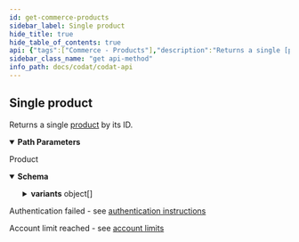 ```yaml
---
id: get-commerce-products
sidebar_label: Single product
hide_title: true
hide_table_of_contents: true
api: {"tags":["Commerce - Products"],"description":"Returns a single [product](https://docs.codat.io/docs/datamodel-commerce-products) by its ID.","operationId":"GetCommerce-products","parameters":[{"name":"companyId","in":"path","required":true,"schema":{"type":"string","format":"uuid"}},{"name":"connectionId","in":"path","required":true,"schema":{"type":"string","format":"uuid"}},{"name":"productId","in":"path","required":true,"schema":{"type":"string"}}],"responses":{"200":{"description":"Product","content":{"application/json":{"schema":{"type":"object","properties":{"id":{"type":"string","nullable":true},"categorization":{"type":"string","nullable":true},"name":{"type":"string","nullable":true},"description":{"type":"string","nullable":true},"isGiftCard":{"type":"boolean"},"variants":{"type":"array","items":{"type":"object","properties":{"id":{"type":"string","nullable":true},"name":{"type":"string","nullable":true},"quantity":{"type":"number","format":"double"},"isTaxEnabled":{"type":"boolean"},"vatPercentage":{"type":"number","format":"double"},"prices":{"type":"array","items":{"type":"object","properties":{"currency":{"type":"string","nullable":true},"unitPrice":{"type":"number","format":"double"}},"additionalProperties":false},"nullable":true},"shippingRequired":{"type":"boolean"},"createdDate":{"type":"string","format":"date-time"}},"additionalProperties":false},"nullable":true},"createdDate":{"type":"string","format":"date-time"},"modifiedDate":{"type":"string","format":"date-time","nullable":true},"sourceModifiedDate":{"type":"string","format":"date-time","nullable":true},"status":{"enum":["Unknown","Published","Unpublished"],"type":"string"}},"additionalProperties":false}}}},"401":{"description":"Authentication failed - see [authentication instructions](https://docs.codat.io/docs/authentication-1)"},"402":{"description":"Account limit reached - see [account limits](https://docs.codat.io/docs/environments-1)"}},"method":"get","path":"/companies/{companyId}/connections/{connectionId}/data/commerce-products/{productId}","servers":[{"url":"https://api.codat.io","description":"Codat API (Production)"}],"security":[{"AuthorizationHeader":[]}],"securitySchemes":{"AuthorizationHeader":{"type":"apiKey","description":"The word \"Basic\" followed by a space and your API Key, base64 encoded, which can be found [here](https://portal-integration.codat.io/#/profile)","name":"Authorization","in":"header"}},"info":{"title":"Codat API","description":"[What's changed in our Swagger](https://docs.codat.io/docs/new-swagger-ui)","version":"v1"},"postman":{"name":"Single product","description":{"content":"Returns a single [product](https://docs.codat.io/docs/datamodel-commerce-products) by its ID.","type":"text/plain"},"url":{"path":["companies",":companyId","connections",":connectionId","data","commerce-products",":productId"],"host":["{{baseUrl}}"],"query":[],"variable":[{"disabled":false,"description":{"content":"(Required) ","type":"text/plain"},"type":"any","value":"","key":"companyId"},{"disabled":false,"description":{"content":"(Required) ","type":"text/plain"},"type":"any","value":"","key":"connectionId"},{"disabled":false,"description":{"content":"(Required) ","type":"text/plain"},"type":"any","value":"","key":"productId"}]},"header":[{"key":"Accept","value":"application/json"}],"method":"GET"}}
sidebar_class_name: "get api-method"
info_path: docs/codat/codat-api
---
```



## Single product



Returns a single [product](https://docs.codat.io/docs/datamodel-commerce-products) by its ID.

<details style={{"marginBottom":"1rem"}} data-collapsed={false} open={true}><summary style={{}}><strong>Path Parameters</strong></summary><div><ul><ParamsItem className={"paramsItem"} param={{"name":"companyId","in":"path","required":true,"schema":{"type":"string","format":"uuid"}}}></ParamsItem><ParamsItem className={"paramsItem"} param={{"name":"connectionId","in":"path","required":true,"schema":{"type":"string","format":"uuid"}}}></ParamsItem><ParamsItem className={"paramsItem"} param={{"name":"productId","in":"path","required":true,"schema":{"type":"string"}}}></ParamsItem></ul></div></details><div><ApiTabs><TabItem label={"200"} value={"200"}><div>

Product

</div><div><details style={{}} data-collapsed={false} open={true}><summary style={{"textAlign":"left"}}><strong>Schema</strong></summary><div style={{"textAlign":"left","marginLeft":"1rem"}}></div><ul style={{"marginLeft":"1rem"}}><SchemaItem collapsible={false} name={"id"} required={false} schemaDescription={undefined} schemaName={"string"} qualifierMessage={undefined}></SchemaItem><SchemaItem collapsible={false} name={"categorization"} required={false} schemaDescription={undefined} schemaName={"string"} qualifierMessage={undefined}></SchemaItem><SchemaItem collapsible={false} name={"name"} required={false} schemaDescription={undefined} schemaName={"string"} qualifierMessage={undefined}></SchemaItem><SchemaItem collapsible={false} name={"description"} required={false} schemaDescription={undefined} schemaName={"string"} qualifierMessage={undefined}></SchemaItem><SchemaItem collapsible={false} name={"isGiftCard"} required={false} schemaDescription={undefined} schemaName={"boolean"} qualifierMessage={undefined}></SchemaItem><SchemaItem collapsible={true} className={"schemaItem"}><details style={{}}><summary style={{}}><strong>variants</strong><span style={{"opacity":"0.6"}}> object[]</span></summary><div style={{"marginLeft":"1rem"}}><SchemaItem collapsible={false} name={"id"} required={false} schemaDescription={undefined} schemaName={"string"} qualifierMessage={undefined}></SchemaItem><SchemaItem collapsible={false} name={"name"} required={false} schemaDescription={undefined} schemaName={"string"} qualifierMessage={undefined}></SchemaItem><SchemaItem collapsible={false} name={"quantity"} required={false} schemaDescription={undefined} schemaName={"double"} qualifierMessage={undefined}></SchemaItem><SchemaItem collapsible={false} name={"isTaxEnabled"} required={false} schemaDescription={undefined} schemaName={"boolean"} qualifierMessage={undefined}></SchemaItem><SchemaItem collapsible={false} name={"vatPercentage"} required={false} schemaDescription={undefined} schemaName={"double"} qualifierMessage={undefined}></SchemaItem><SchemaItem collapsible={true} className={"schemaItem"}><details style={{}}><summary style={{}}><strong>prices</strong><span style={{"opacity":"0.6"}}> object[]</span></summary><div style={{"marginLeft":"1rem"}}><SchemaItem collapsible={false} name={"currency"} required={false} schemaDescription={undefined} schemaName={"string"} qualifierMessage={undefined}></SchemaItem><SchemaItem collapsible={false} name={"unitPrice"} required={false} schemaDescription={undefined} schemaName={"double"} qualifierMessage={undefined}></SchemaItem></div></details></SchemaItem><SchemaItem collapsible={false} name={"shippingRequired"} required={false} schemaDescription={undefined} schemaName={"boolean"} qualifierMessage={undefined}></SchemaItem><SchemaItem collapsible={false} name={"createdDate"} required={false} schemaDescription={undefined} schemaName={"date-time"} qualifierMessage={undefined}></SchemaItem></div></details></SchemaItem><SchemaItem collapsible={false} name={"createdDate"} required={false} schemaDescription={undefined} schemaName={"date-time"} qualifierMessage={undefined}></SchemaItem><SchemaItem collapsible={false} name={"modifiedDate"} required={false} schemaDescription={undefined} schemaName={"date-time"} qualifierMessage={undefined}></SchemaItem><SchemaItem collapsible={false} name={"sourceModifiedDate"} required={false} schemaDescription={undefined} schemaName={"date-time"} qualifierMessage={undefined}></SchemaItem><SchemaItem collapsible={false} name={"status"} required={false} schemaDescription={undefined} schemaName={"string"} qualifierMessage={"**Possible values:** [`Unknown`, `Published`, `Unpublished`]"}></SchemaItem></ul></details></div></TabItem><TabItem label={"401"} value={"401"}><div>

Authentication failed - see [authentication instructions](https://docs.codat.io/docs/authentication-1)

</div><div></div></TabItem><TabItem label={"402"} value={"402"}><div>

Account limit reached - see [account limits](https://docs.codat.io/docs/environments-1)

</div><div></div></TabItem></ApiTabs></div>
      
